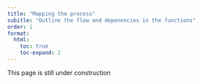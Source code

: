 ```yaml
---
title: "Mapping the process"
subitle: "Outline the flow and depenencies in the functions"
order: 1
format:
  html:
    toc: true
    toc-expand: 2
---
```


::: callout-note
This page is still under construction
:::